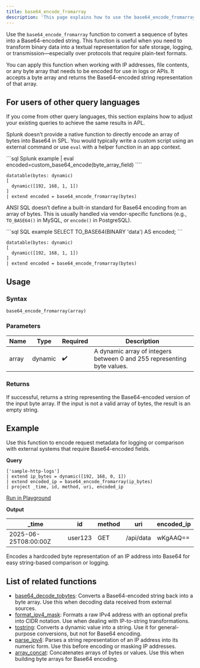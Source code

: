 ```yaml
---
title: base64_encode_fromarray
description: 'This page explains how to use the base64_encode_fromarray function in APL.'
---
```


Use the `base64_encode_fromarray` function to convert a sequence of bytes into a Base64-encoded string. This function is useful when you need to transform binary data into a textual representation for safe storage, logging, or transmission—especially over protocols that require plain-text formats.

You can apply this function when working with IP addresses, file contents, or any byte array that needs to be encoded for use in logs or APIs. It accepts a byte array and returns the Base64-encoded string representation of that array.

## For users of other query languages

If you come from other query languages, this section explains how to adjust your existing queries to achieve the same results in APL.

<AccordionGroup>
<Accordion title="Splunk SPL users">

Splunk doesn’t provide a native function to directly encode an array of bytes into Base64 in SPL. You would typically write a custom script using an external command or use `eval` with a helper function in an app context.

<CodeGroup>
```sql Splunk example
| eval encoded=custom_base64_encode(byte_array_field)
````

```kusto APL equivalent
datatable(bytes: dynamic)
[
  dynamic([192, 168, 1, 1])
]
| extend encoded = base64_encode_fromarray(bytes)
```

</CodeGroup>

</Accordion>
<Accordion title="ANSI SQL users">

ANSI SQL doesn’t define a built-in standard for Base64 encoding from an array of bytes. This is usually handled via vendor-specific functions (e.g., `TO_BASE64()` in MySQL, or `encode()` in PostgreSQL).

<CodeGroup>
```sql SQL example
SELECT TO_BASE64(BINARY 'data') AS encoded;
```

```kusto APL equivalent
datatable(bytes: dynamic)
[
  dynamic([192, 168, 1, 1])
]
| extend encoded = base64_encode_fromarray(bytes)
```

</CodeGroup>

</Accordion>
</AccordionGroup>

## Usage

### Syntax

```kusto
base64_encode_fromarray(array)
```

### Parameters

| Name  | Type    | Required | Description                                                             |
| ----- | ------- | -------- | ----------------------------------------------------------------------- |
| array | dynamic | ✔️       | A dynamic array of integers between 0 and 255 representing byte values. |

### Returns

If successful, returns a string representing the Base64-encoded version of the input byte array. If the input is not a valid array of bytes, the result is an empty string.

## Example

Use this function to encode request metadata for logging or comparison with external systems that require Base64-encoded fields.

**Query**

```kusto
['sample-http-logs']
| extend ip_bytes = dynamic([192, 168, 0, 1])
| extend encoded_ip = base64_encode_fromarray(ip_bytes)
| project _time, id, method, uri, encoded_ip
```

[Run in Playground](https://play.axiom.co/axiom-play-qf1k/query?initForm=%7B%22apl%22%3A%22%5B'sample-http-logs'%5D%20%7C%20extend%20ip_bytes%20%3D%20dynamic(%5B192%2C%20168%2C%200%2C%201%5D)%20%7C%20extend%20encoded_ip%20%3D%20base64_encode_fromarray(ip_bytes)%20%7C%20project%20_time%2C%20id%2C%20method%2C%20uri%2C%20encoded_ip%22%7D)

**Output**

| _time               | id      | method | uri       | encoded_ip |
| -------------------- | ------- | ------ | --------- | ----------- |
| 2025-06-25T08:00:00Z | user123 | GET    | /api/data | wKgAAQ==    |

Encodes a hardcoded byte representation of an IP address into Base64 for easy string-based comparison or logging.

## List of related functions

- [base64_decode_tobytes](/apl/string-functions/base64_decode_tobytes): Converts a Base64-encoded string back into a byte array. Use this when decoding data received from external sources.
- [format_ipv4_mask](/apl/ip-functions/format_ipv4_mask): Formats a raw IPv4 address with an optional prefix into CIDR notation. Use when dealing with IP-to-string transformations.
- [tostring](/apl/type-functions/tostring): Converts a dynamic value into a string. Use it for general-purpose conversions, but not for Base64 encoding.
- [parse_ipv4](/apl/ip-functions/parse_ipv4): Parses a string representation of an IP address into its numeric form. Use this before encoding or masking IP addresses.
- [array_concat](/apl/array-functions/array_concat): Concatenates arrays of bytes or values. Use this when building byte arrays for Base64 encoding.
